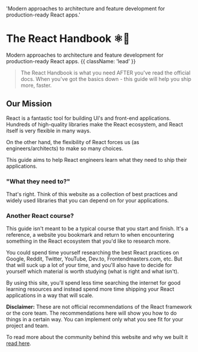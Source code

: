 
  'Modern approaches to architecture and feature development for production-ready React apps.'

# The React Handbook **⚛🤌**

Modern approaches to architecture and feature development for production-ready React apps. {{ className: 'lead' }}

> The React Handbook is what you need AFTER you've read the official docs. When you've got the basics down - this guide will help you ship more, faster.

<QuickNavigation /> 

## Our Mission

React is a fantastic tool for building UI's and front-end applications. Hundreds of high-quality libraries make the React ecosystem, and React itself is very flexible in many ways.

On the other hand, the flexibility of React forces us (as engineers/architects) to make so many choices.

This guide aims to help React engineers learn what they need to ship their applications.

### "What they need to?"

That's right. Think of this website as a collection of best practices and widely used libraries that you can depend on for your applications.

### Another React course?

This guide isn't meant to be a typical course that you start and finish. It's a reference, a website you bookmark and return to when encountering something in the React ecosystem that you'd like to research more.

You could spend time yourself researching the best React practices on Google, Reddit, Twitter, YouTube, Dev.to, Frontendmasters.com, etc. But that will suck up a lot of your time, and you'll also have to decide for yourself which material is worth studying (what is right and what isn't).

By using this site, you'll spend less time searching the internet for good learning resources and instead spend more time shipping your React applications in a way that will scale.

**Disclaimer:** These are not official recommendations of the React framework or the core team. The recommendations here will show you how to do things in a certain way. You can implement only what you see fit for your project and team. 

To read more about the community behind this website and why we built it [read here](/about).